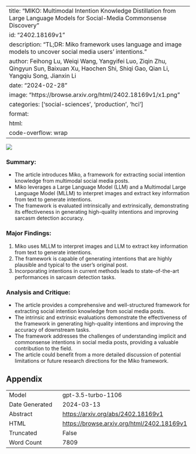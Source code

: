 
---
title: "MIKO: Multimodal Intention Knowledge Distillation from Large Language Models for Social-Media Commonsense Discovery"
id: "2402.18169v1"
description: "TL;DR: Miko framework uses language and image models to uncover social media users' intentions."
author: Feihong Lu, Weiqi Wang, Yangyifei Luo, Ziqin Zhu, Qingyun Sun, Baixuan Xu, Haochen Shi, Shiqi Gao, Qian Li, Yangqiu Song, Jianxin Li
date: "2024-02-28"
image: "https://browse.arxiv.org/html/2402.18169v1/x1.png"
categories: ['social-sciences', 'production', 'hci']
format:
  html:
    code-overflow: wrap
---

![](https://browse.arxiv.org/html/2402.18169v1/x1.png)

### Summary:
- The article introduces Miko, a framework for extracting social intention knowledge from multimodal social media posts.
- Miko leverages a Large Language Model (LLM) and a Multimodal Large Language Model (MLLM) to interpret images and extract key information from text to generate intentions.
- The framework is evaluated intrinsically and extrinsically, demonstrating its effectiveness in generating high-quality intentions and improving sarcasm detection accuracy.

### Major Findings:
1. Miko uses MLLM to interpret images and LLM to extract key information from text to generate intentions.
2. The framework is capable of generating intentions that are highly plausible and typical to the user’s original post.
3. Incorporating intentions in current methods leads to state-of-the-art performances in sarcasm detection tasks.

### Analysis and Critique:
- The article provides a comprehensive and well-structured framework for extracting social intention knowledge from social media posts.
- The intrinsic and extrinsic evaluations demonstrate the effectiveness of the framework in generating high-quality intentions and improving the accuracy of downstream tasks.
- The framework addresses the challenges of understanding implicit and commonsense intentions in social media posts, providing a valuable contribution to the field.
- The article could benefit from a more detailed discussion of potential limitations or future research directions for the Miko framework.

## Appendix

|          |          |
|----------|----------|
| Model     | gpt-3.5-turbo-1106       |
| Date Generated     | 2024-03-13       |
| Abstract | [https://arxiv.org/abs/2402.18169v1](https://arxiv.org/abs/2402.18169v1)        |
| HTML     | [https://browse.arxiv.org/html/2402.18169v1](https://browse.arxiv.org/html/2402.18169v1)       |
| Truncated       | False       |
| Word Count       | 7809       |
